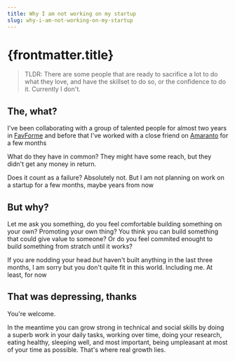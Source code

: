 ```yaml
---
title: Why I am not working on my startup
slug: why-i-am-not-working-on-my-startup
---
```



# {frontmatter.title}

> TLDR: There are some people that are ready to sacrifice a lot to do what they love, and have the skillset to do so, or the confidence to do it. Currently I don't.

## The, what?

I've been collaborating with a group of talented people for almost two years in [FavForme](https://favforme.com) and before that I've worked with a close friend on [Amaranto](https://amaranto.app) for a few months

What do they have in common? They might have some reach, but they didn't get any money in return.

Does it count as a failure? Absolutely not. But I am not planning on work on a startup for a few months, maybe years from now

## But why?

Let me ask you something, do you feel comfortable building something on your own? Promoting your own thing? You think you can build something that could give value to someone? Or do you feel commited enought to build something from stratch until it works?

If you are nodding your head *but* haven't built anything in the last three months, I am sorry but you don't quite fit in this world. Including me. At least, for now

## That was depressing, thanks

You're welcome.

In the meantime you can grow strong in technical and social skills by doing a superb work in your daily tasks, working over time, doing your research, eating healthy, sleeping well, and most important, being umpleasant at most of your time as possible. That's where real growth lies.
